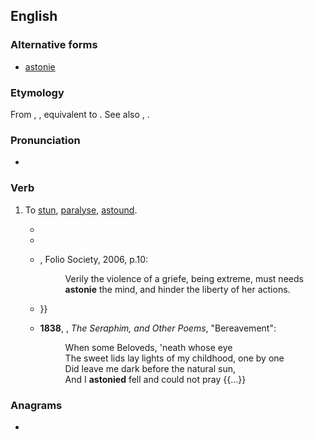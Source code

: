 ==English==

===Alternative forms===
* {{qualifier|obsolete}} [[astonie]]

===Etymology===
From {{inh|en|enm|astonien}}, {{m|enm|astunien}}, equivalent to {{prefix|en|a|stun}}. See also {{m|en|astone}}, {{m|en|astonish}}.

===Pronunciation===
* {{a|UK}} {{IPA|en|/əˈstɒni/}}

===Verb===
{{en-verb}}

# {{lb|en|archaic|transitive}} To [[stun]], [[paralyse]], [[astound]].
#* {{RQ:Mlry MrtDrthr|3.12|2|I|xiiij|passage=thenne Brastias sawe his felawe ferd so with al / he smote the duke with a spere that hors & man fell doune / that sawe kyng Claryaunce and retorned vnto Brastias / and eyther smote other soo that hors & man wente to the erthe / and so they lay long '''astonyed''' / & their hors knees brast to the hard bone}}
#* {{RQ:Tyndale NT|Matthew|VI|text=And it cam to passe, that when Jesus had ended these saynges, the peple were '''astonnied''' at his doctryne.}}
#* {{RQ:Montaigne Florio Essayes}}, Folio Society, 2006, p.10:
#*: Verily the violence of a griefe, being extreme, must needs '''astonie''' the mind, and hinder the liberty of her actions.
#* {{RQ:KJV|Job|17|text=Upright men shall be '''astonied''' at this {{...}}}}
#* '''1838''', {{w|Elizabeth Barrett Browning}}, ''The Seraphim, and Other Poems'', "Bereavement":
#*: When some Beloveds, 'neath whose eye
#*: The sweet lids lay lights of my childhood, one by one
#*: Did leave me dark before the natural sun,
#*: And I '''astonied''' fell and could not pray {{...}}

===Anagrams===
* {{anagrams|en|a=anosty|stay on}}